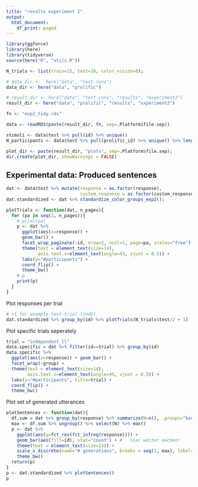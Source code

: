```yaml
---
title: "results experiment 2"
output:
  html_document:
    df_print: paged
---
```


```r
library(ggforce)
library(here)
library(tidyverse)
source(here("R", "utils.R"))

N_trials <- list(train=15, test=18, color_vision=8);

# data_dir <-  here("data", "test-runs")
data_dir <- here("data", "prolific")

# result_dir <- here("data", "test-runs", "results", "experiment2")
result_dir <- here("data", "prolific", "results", "experiment2")

fn <- "exp2_tidy.rds"

data <- readRDS(paste(result_dir, fn, sep=.Platform$file.sep))

stimuli <- data$test %>% pull(id) %>% unique()
N_participants <- data$test %>% pull(prolific_id) %>% unique() %>% length()

plot_dir <- paste(result_dir, "plots", sep=.Platform$file.sep);
dir.create(plot_dir, showWarnings = FALSE)
```

## Experimental data: Produced sentences

```r
dat <- data$test %>% mutate(response = as.factor(response),
                            custom_response = as.factor(custom_response))
dat.standardized <- dat %>% standardize_color_groups_exp2();
```

```r
plotTrials <- function(dat, n_pages){
  for (pa in seq(1, n_pages)){
    # print(pa)
    p <- dat %>% 
      ggplot(aes(x=response)) +
      geom_bar() +
      facet_wrap_paginate(~id, nrow=2, ncol=1, page=pa, scales="free") + 
      theme(text = element_text(size=14),
            axis.text.x=element_text(angle=45, vjust = 0.5)) +
      labs(y="#participants") +
      coord_flip() +
      theme_bw()
    # p
    print(p)
  }
}
```

Plot responses per trial

```r
# +1 for example test-trial (ind2)
dat.standardized %>% group_by(id) %>% plotTrials(N_trials$test/2 + 1)
```

Plot specific trials seperately
```r
trial = "independent_ll"
data.specific = dat %>% filter(id==trial) %>% group_by(id)
data.specific %>%
  ggplot(aes(x=response)) + geom_bar() +
  facet_wrap(~group) +  
  theme(text = element_text(size=14),
        axis.text.x=element_text(angle=45, vjust = 0.5)) +
  labs(y="#participants", title=trial) +
  coord_flip() +
  theme_bw()
```

Plot set of generated utterances

```r
plotSentences <- function(dat){ 
  df.sum = dat %>% group_by(response) %>% summarize(N=n(), .groups="keep")
  max <- df.sum %>% ungroup() %>% select(N) %>% max()
  p <- dat %>% 
    ggplot(aes(y=fct_rev(fct_infreq(response)))) +
    geom_bar(aes(fill=id), stat="count") + #   hier weiter machen!
    theme(text = element_text(size=14)) +
    scale_x_discrete(name="# generations", breaks = seq(1, max), labels = sprintf("%s", seq(1, max)), limits=sprintf("%s", seq(1, max))) +
    theme_bw()
  return(p)
}
p <- dat.standardized %>% plotSentences()
p
```

